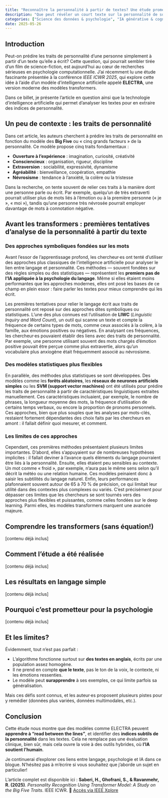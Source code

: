 ```yaml
---
title: "Reconnaître la personnalité à partir de textes? Une étude prometteuse avec les modèles transformers"
description: "Que peut révéler un court texte sur la personnalité de son auteur? Grâce aux modèles transformers, l’intelligence artificielle commence à répondre à cette question avec une précision surprenante."
categories: ["Science des données & psychologie", "IA générative & cognition"]
date: 2025-05-26
---
```


## Introduction

Peut-on prédire les traits de personnalité d’une personne simplement à partir d’un texte qu’elle a écrit? Cette question, qui pourrait sembler tirée d’un film de science-fiction, est aujourd’hui au cœur de recherches sérieuses en psychologie computationnelle. J’ai récemment lu une étude fascinante présentée à la conférence *IEEE ICWR 2025*, qui explore cette idée à l’aide d’un modèle d’intelligence artificielle appelé **ELECTRA**, une version moderne des modèles transformers.

Dans ce billet, je présente l’article en question ainsi que la technologie d’intelligence artificielle qui permet d’analyser les textes pour en extraire des indices de personnalité.

## Un peu de contexte : les traits de personnalité

Dans cet article, les auteurs cherchent à prédire les traits de personnalité en fonction du modèle des **Big Five** ou « cinq grands facteurs » de la personnalité. Ce modèle propose cinq traits fondamentaux :

* **Ouverture à l’expérience** : imagination, curiosité, créativité
* **Consciencieux** : organisation, rigueur, discipline
* **Extraversion** : sociabilité, expressivité, dynamisme
* **Agréabilité** : bienveillance, coopération, empathie
* **Névrosisme** : tendance à l’anxiété, la colère ou la tristesse

Dans la recherche, on tente souvent de relier ces traits à la manière dont une personne parle ou écrit. Par exemple, quelqu’un de très extraverti pourrait utiliser plus de mots liés à l’émotion ou à la première personne (« je », « moi »), tandis qu’une personne très névrosée pourrait employer davantage de mots à connotation négative.

## Avant les transformers : premières tentatives d’analyse de la personnalité à partir du texte

### Des approches symboliques fondées sur les mots

Avant l’essor de l’apprentissage profond, les chercheur·es ont tenté d’utiliser des approches plus classiques de l’intelligence artificielle pour analyser le lien entre langage et personnalité. Ces méthodes — souvent fondées sur des règles simples ou des statistiques — représentent les **premiers pas de l’IA appliquée à la psychologie du langage**. Même si elles étaient moins performantes que les approches modernes, elles ont posé les bases de ce champ en plein essor : faire parler les textes pour mieux comprendre qui les écrit.

Les premières tentatives pour relier le langage écrit aux traits de personnalité ont reposé sur des approches dites symboliques ou statistiques. L’une des plus connues est l’utilisation de **LIWC** (*Linguistic Inquiry and Word Count*), un outil qui scanne un texte et compte la fréquence de certains types de mots, comme ceux associés à la colère, à la famille, aux émotions positives ou négatives. En analysant ces fréquences, les chercheur·es pouvaient établir des liens avec des traits de personnalité. Par exemple, une personne utilisant souvent des mots chargés d’émotion positive pouvait être perçue comme plus extravertie, alors qu’un vocabulaire plus anxiogène était fréquemment associé au névrosisme.

### Des modèles statistiques plus flexibles

En parallèle, des méthodes plus statistiques se sont développées. Des modèles comme les **forêts aléatoires**, les **réseaux de neurones artificiels simples** ou les **SVM (support vector machines)** ont été utilisés pour prédire les traits de personnalité à partir de caractéristiques linguistiques extraites manuellement. Ces caractéristiques incluaient, par exemple, le nombre de phrases, la longueur moyenne des mots, la fréquence d’utilisation de certains temps verbaux, ou encore la proportion de pronoms personnels. Ces approches, bien que plus souples que les analyses par mots-clés, restaient fortement dépendantes des choix faits par les chercheurs en amont : il fallait définir quoi mesurer, et comment.

### Les limites de ces approches

Cependant, ces premières méthodes présentaient plusieurs limites importantes. D’abord, elles s’appuyaient sur de nombreuses hypothèses implicites : il fallait deviner à l’avance quels éléments du langage pourraient être liés à la personnalité. Ensuite, elles étaient peu sensibles au contexte. Un mot comme « froid », par exemple, n’aura pas le même sens selon qu’il décrit la météo ou une relation humaine. Ces modèles peinaient donc à saisir les subtilités du langage naturel. Enfin, leurs performances plafonnaient souvent autour de 65 à 70 % de précision, ce qui limitait leur utilité dans des contextes plus complexes ou variés. C’est précisément pour dépasser ces limites que les chercheurs se sont tournés vers des approches plus flexibles et puissantes, comme celles fondées sur le deep learning. Parmi elles, les modèles transformers marquent une avancée majeure.

## Comprendre les transformers (sans équation!)

[contenu déjà inclus]

## Comment l’étude a été réalisée

[contenu déjà inclus]

## Les résultats en langage simple

[contenu déjà inclus]

## Pourquoi c’est prometteur pour la psychologie

[contenu déjà inclus]

## Et les limites?

Évidemment, tout n’est pas parfait :

* L’algorithme fonctionne surtout sur **des textes en anglais**, écrits par une population assez homogène.
* Il ne prend en compte **que le texte**, pas le ton de la voix, le contexte, ni les émotions ressenties.
* Le modèle peut **surapprendre** à ses exemples, ce qui limite parfois sa généralisation.

Mais ces défis sont connus, et les auteur·es proposent plusieurs pistes pour y remédier (données plus variées, données multimodales, etc.).

## Conclusion

Cette étude nous montre que des modèles comme ELECTRA peuvent **apprendre à “read between the lines”**, et identifier des **indices subtils de la personnalité** dans les textes. Cela ne remplace pas une évaluation clinique, bien sûr, mais cela ouvre la voie à des outils hybrides, où **l’IA soutient l’humain**.

Je continuerai d’explorer ces liens entre langage, psychologie et IA dans ce blogue. N’hésitez pas à m’écrire si vous souhaitez que j’aborde un sujet en particulier!

L’article complet est disponible ici :
**Saberi, H., Ghofrani, S., & Ravanmehr, R. (2025)**. *Personality Recognition Using Transformer Model: A Study on the Big Five Traits*. IEEE ICWR.
🔗 [Accès via IEEE Xplore](https://ieeexplore.ieee.org/document/11006181)
